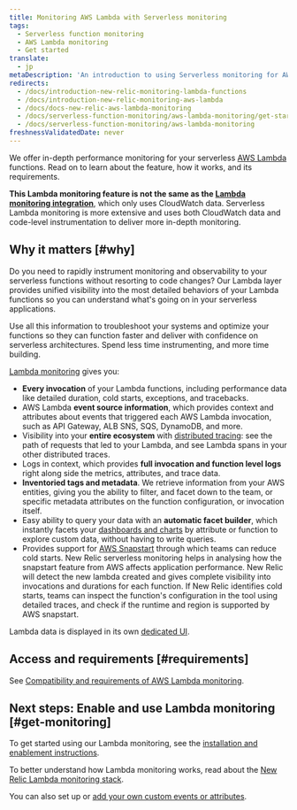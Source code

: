 ```yaml
---
title: Monitoring AWS Lambda with Serverless monitoring
tags:
  - Serverless function monitoring
  - AWS Lambda monitoring
  - Get started
translate:
  - jp
metaDescription: 'An introduction to using Serverless monitoring for AWS Lambda functions in New Relic: how it works and requirements for using it.'
redirects:
  - /docs/introduction-new-relic-monitoring-lambda-functions
  - /docs/introduction-new-relic-monitoring-aws-lambda
  - /docs/docs-new-relic-aws-lambda-monitoring
  - /docs/serverless-function-monitoring/aws-lambda-monitoring/get-started/introduction-new-relic-monitoring-aws-lambda
  - /docs/serverless-function-monitoring/aws-lambda-monitoring
freshnessValidatedDate: never
---
```


We offer in-depth performance monitoring for your serverless [AWS Lambda](https://aws.amazon.com/lambda/) functions. Read on to learn about the feature, how it works, and its requirements.

<DNT>**This Lambda monitoring feature is not the same as the [Lambda monitoring integration](/docs/integrations/amazon-integrations/aws-integrations-list/aws-lambda-monitoring-integration)**</DNT>, which only uses CloudWatch data. Serverless Lambda monitoring is more extensive and uses both CloudWatch data and code-level instrumentation to deliver more in-depth monitoring.

## Why it matters [#why]

Do you need to rapidly instrument monitoring and observability to your serverless functions without resorting to code changes? Our Lambda layer provides unified visibility into the most detailed behaviors of your Lambda functions so you can understand what's going on in your serverless applications.

Use all this information to troubleshoot your systems and optimize your functions so they can function faster and deliver with confidence on serverless architectures. Spend less time instrumenting, and more time building.

[Lambda monitoring](/docs/serverless-function-monitoring/aws-lambda-monitoring/ui-data/understand-lambda-monitoring-ui#find-data) gives you:

* <DNT>**Every invocation**</DNT> of your Lambda functions, including performance data like detailed duration, cold starts, exceptions, and tracebacks.
* AWS Lambda <DNT>**event source information**</DNT>, which provides context and attributes about events that triggered each AWS Lambda invocation, such as API Gateway, ALB SNS, SQS, DynamoDB, and more.
* Visibility into your <DNT>**entire ecosystem**</DNT> with [distributed tracing](/docs/apm/distributed-tracing/getting-started/introduction-distributed-tracing): see the path of requests that led to your Lambda, and see Lambda spans in your other distributed traces.
* Logs in context, which provides <DNT>**full invocation and function level logs**</DNT> right along side the metrics, attributes, and trace data.
* <DNT>**Inventoried tags and metadata**</DNT>. We retrieve information from your AWS entities, giving you the ability to filter, and facet down to the team, or specific metadata attributes on the function configuration, or invocation itself.
* Easy ability to query your data with an <DNT>**automatic facet builder**</DNT>, which instantly facets your [dashboards and charts](/docs/serverless-function-monitoring/aws-lambda-monitoring/ui-data/understand-lambda-monitoring-ui#chart-data) by attribute or function to explore custom data, without having to write queries.
* Provides support for [AWS Snapstart](https://docs.aws.amazon.com/lambda/latest/dg/snapstart.html) through which teams can reduce cold starts. New Relic serverless monitoring helps in analysing how the snapstart feature from AWS affects application performance. New Relic will detect the new lambda created and gives complete visibility into invocations and durations for each function. If New Relic identifies cold starts, teams can inspect the function's configuration in the tool using detailed traces, and check if the runtime and region is supported by AWS snapstart.

Lambda data is displayed in its own [dedicated UI](/docs/lambda-monitoring-ui).

## Access and requirements [#requirements]

See [Compatibility and requirements of AWS Lambda monitoring](/docs/serverless-function-monitoring/aws-lambda-monitoring/get-started/compatibility-requirements-aws-lambda-monitoring).

## Next steps: Enable and use Lambda monitoring [#get-monitoring]

To get started using our Lambda monitoring, see the [installation and enablement instructions](/docs/serverless-function-monitoring/aws-lambda-monitoring/enable-lambda-monitoring).

To better understand how Lambda monitoring works, read about the [New Relic Lambda monitoring stack](/docs/serverless-function-monitoring/aws-lambda-monitoring/get-started/architecture/).

You can also set up [<InlinePopover type="alerts" />](/docs/tutorial-create-alerts/create-an-alert/) or [add your own custom events or attributes](https://discuss.newrelic.com/t/relic-solution-configuring-custom-attributes-and-events-in-aws-lambda/96043).
